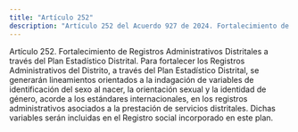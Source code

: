 ```yaml
---
title: "Artículo 252"
description: "Artículo 252 del Acuerdo 927 de 2024. Fortalecimiento de Registros Administrativos Distritales a través del Plan Estadístico Distrital."
---
```


Artículo 252. Fortalecimiento de Registros Administrativos Distritales a través del Plan Estadístico Distrital. Para fortalecer los Registros Administrativos del Distrito, a través del Plan Estadístico Distrital, se generarán lineamientos orientados a la indagación de variables de identificación del sexo al nacer, la orientación sexual y la identidad de género, acorde a los estándares internacionales, en los registros administrativos asociados a la prestación de servicios distritales. Dichas variables serán incluidas en el Registro social incorporado en este plan.